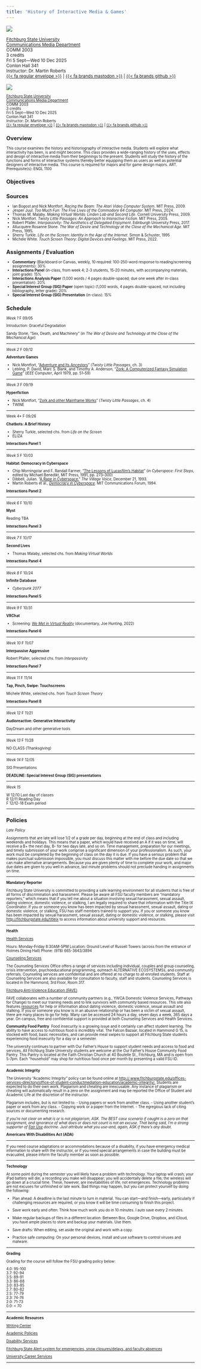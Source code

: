 ```yaml
---
title: 'History of Interactive Media & Games'
---
```


:::: {.content-visible when-format="html"}
::: {layout="[[50, 50]]"}
![](img/escher-loop2.gif)

<small>[Fitchburg State University](https://fitchburgstate.edu)\
[Communications Media Department](https://www.fitchburgstate.edu/academics/academic-schools/school-arts-and-sciences/communications-media-department)\
COMM 2003\
3 credits\
Fri 5 Sept---Wed 10 Dec 2025\
Conlon Hall 341\
Instructor: Dr. Martin Roberts\
<!-- [Syllabus](https://mroberts1.github.io/fsu-interactive-media-fa25)\ -->
<!-- [GitHub](https://github.com/mroberts1/fsu-interactive-media-fa25)</small>\ -->
[{{< fa regular envelope >}}](mailto:mailto:mrober40@fitchburgstate.edu) \| [{{< fa brands mastodon >}}](https://merveilles.town/@dokoissho) \| [{{< fa brands github >}}](https://github.com/mroberts1/)\
<!-- [Discord](https://discord.gg/DNfUzQdP)\ -->
<!-- [YouTube](https://youtube.com/playlist?list=PLx7AcHafElRjqnn6tRYbIEH517L20tt91&si=PwYfFjJ38arD1SUY)</small> -->
:::
::::

:::: {.content-visible when-format="pdf"}
::: {layout="[[48, -4, 48]]"}
[![](img/polyducks.png){fig-alt="Shibuya Crossing Walkabout, by UK digital artist Ben Jones, aka Polyducks"}](http://polyducks.co.uk/)

<small>[Fitchburg State University](https://fitchburgstate.edu)\
[Communications Media Department](https://www.fitchburgstate.edu/academics/academic-schools/school-arts-and-sciences/communications-media-department)\
COMM 2003\
3 credits\
Fri 5 Sept---Wed 10 Dec 2025\
Conlon Hall 341\
Instructor: Dr. Martin Roberts\
<!-- [Syllabus](https://mroberts1.github.io/fsu-interactive-media-fa25)\ -->
<!-- [GitHub](https://github.com/mroberts1/fsu-interactive-media-fa25)</small>\ -->
[{{< fa regular envelope >}}](mailto:mailto:mrober40@fitchburgstate.edu) \| [{{< fa brands mastodon >}}](https://merveilles.town/@dokoissho) \| [{{< fa brands github >}}](https://github.com/mroberts1/)\
:::
::::

## Overview

This course examines the history and historiography of interactive media. Students will explore what interactivity has been, is and might become. This class provides a wide-ranging history of the uses, effects and design of interactive media from their beginnings to the present. Students will study the history of the functions and forms of interactive systems thereby better equipping them as users as well as potential designers of interactive media. This course is required for majors and for game design majors. ART. Prerequisite(s): ENGL 1100

## Objectives

## Sources

- Ian Bogost and Nick Montfort. *Racing the Beam: The Atari Video Computer System*. MIT Press, 2009.
- Jesper Juul. _Too Much Fun: The Five Lives of the Commodore 64 Computer_. MIT Press, 2024.
- Thomas M. Malaby. _Making Virtual Worlds: Linden Lab and Second Life_. Cornell University Press, 2009.
- Nick Montfort. *Twisty Little Passages: An Approach to Interactive Fiction.* MIT Press, 2005.
- Robert Pfaller. _Interpassivity: The Aesthetics of Delegated Enjoyment_. Edinburgh University Press, 2017.
- Allucquère Rosanne Stone. *The War of Desire and Technology at the Close of the Mechanical Age*. MIT Press, 1995.
- Sherry Turkle. *Life on the Screen: Identity in the Age of the Internet*. Simon & Schuster, 1995
- Michele White. *Touch Screen Theory: Digital Devices and Feelings*. MIT Press, 2022.

## Assignments / Evaluation

- **Commentary** (Blackboard or Canvas, weekly, 10 required: 100-250-word response to reading/screening assignments): 30%
- **Interactions Panel** (in-class, from week 4; 2-3 students, 15-20 minutes, with accompanying materials, joint grade): 15%
- **Interactions Analysis Paper** (1,000 words / 4 pages double-spaced; due one week after in-class presentation): 20%
- **Special Interest Group (SIG) Paper** (open topic) (1,000 words, 4 pages double-spaced, not including bibliography, letter grade): 20%
- **Special Interest Group (SIG) Presentation** (in-class): 15%

## Schedule

*Week 1* F 09/05

Introduction: Graceful Degradation

Sandy Stone, "Sex, Death, and Machinery" (in *The War of Desire and Technology at the Close of the Mechanical Age*)

***

*Week 2* F 09/12

**Adventure Games**

- Nick Montfort, "[Adventure and Its Ancestors](pdf/nick-montfort-adventure.pdf)" (*Twisty Little Passages*, ch. 3)
- Lebling, P. David, Marc S. Blank, and Timothy A. Anderson, “[Zork: A Computerized Fantasy Simulation Game](https://mud.co.uk/richard/zork.htm)” (*IEEE Computer*, April 1979, pp. 51–59)

***

*Week 3* F 09/19

**Hyperfiction**

- Nick Montfort, "[Zork and other Mainframe Works](pdf/nick-montfort-zork.pdf)" (*Twisty Little Passages*, ch. 4)
- TWINE

***

Week 4* F 09/26

**Chatbots: A Brief History**

- Sherry Turkle, selected chs. from *Life on the Screen*
- ELIZA

**Interactions Panel 1**

***

*Week 5* F 10/03

**Habitat: Democracy in Cyberspace**

- Chip Morningstar and F. Randall Farmer, “[The Lessons of Lucasfilm’s Habitat](https://web.stanford.edu/class/history34q/readings/Virtual_Worlds/LucasfilmHabitat.html)” (in *Cyberspace: First Steps*, edited by Michael Benedikt, MIT Press, 1991, pp. 273–300)
- Dibbell, Julian. “[A Rape in Cyberspace.](-  [https://www.juliandibbell.com/texts/a-rape-in-cyberspace](https://www.juliandibbell.com/texts/a-rape-in-cyberspace))” *The Village Voice*, December 21, 1993.
- Martin Roberts et al., [*Democracy in Cyberspace*](https://dokoissho.sdf.org/mit/commforum/). MIT Communications Forum, 1994.

**Interactions Panel 2**

****

*Week 6* F 10/10

**Myst**

Reading TBA

**Interactions Panel 3**

***

*Week 7* F 10/17

**Second Lives**

- Thomas Malaby, selected chs. from *Making Virtual Worlds*

**Interactions Panel 4**

***

*Week 8* F 10/24

**Infinite Database**

- *Cyberpunk 2077*

**Interactions Panel 5**

***

*Week 9* F 10/31

**VRChat**

- Screening: [*We Met in Virtual Reality*](https://joeahunting.com/we-met-in-virtual-reality) (documentary, Joe Hunting, 2022)

**Interactions Panel 6**

***

*Week 10* F 11/07

**Interpassive Aggressive**

Robert Pfaller, selected chs. from *Interpassivity*

**Interactions Panel 7**

***

*Week 11* F 11/14

**Tap, Pinch, Swipe: Touchscreens**

Michele White, selected chs. from *Touch Screen Theory*

**Interactions Panel 8**

***

*Week 12* F 11/21

**Audioreactive: Generative Interactivity**  

DayDream and other generative tools

***

*Week 13* F 11/28

NO CLASS (Thanksgiving)

***

*Week 14* F 12/05

SIG Presentations

**DEADLINE: Special Interest Group (SIG) presentations**

***

*Week 15* 

W 12/10 Last day of classes  
R 12/11 Reading Day  
F 12/12-18 Exam period  
  
***
  
## Policies

*Late Policy*

Assignments that are late will lose 1/2 of a grade per day, beginning at the end of class and including weekends and holidays. This means that a paper, which would have received an A if it was on time, will receive a B+ the next day, B- for two days late, and so on. Time management, preparation for our meetings, and timely submission of your work comprise a significant dimension of your professionalism. As such, your work must be completed by the beginning of class on the day it is due. If you have a serious problem that makes punctual submission impossible, you must discuss this matter with me before the due date so that we can make alternative arrangements. Because you are given plenty of time to complete your work, and major due dates are given to you well in advance, last minute problems should not preclude handing in assignments on time.

------------------------------------------------------------------------

**Mandatory Reporter**

Fitchburg State University is committed to providing a safe learning environment for all students that is free of all forms of discrimination and harassment. Please be aware all FSU faculty members are "mandatory reporters," which means that if you tell me about a situation involving sexual harassment, sexual assault, dating violence, domestic violence, or stalking, I am legally required to share that information with the Title IX Coordinator. If you or someone you know has been impacted by sexual harassment, sexual assault, dating or domestic violence, or stalking, FSU has staff members trained to support you. If you or someone you know has been impacted by sexual harassment, sexual assault, dating or domestic violence, or stalking, please visit <http://fitchburgstate.edu/titleix> to access information about university support and resources.

------------------------------------------------------------------------

**Health**

[Health Services](http://www.google.com/url?q=http%3A%2F%2Fwww.fitchburgstate.edu%2Foffices-services-directory%2Fhealth-services%2F&sa=D&sntz=1&usg=AFQjCNEw5V0i0hL5DVO5b43gejNNaAt4ig)

Hours: Monday-Friday 8:30AM-5PM Location: Ground Level of Russell Towers (across from the entrance of Holmes Dining Hall) Phone: (978) 665-3643/3894

[Counseling Services](http://www.google.com/url?q=http%3A%2F%2Fwww.fitchburgstate.edu%2Foffices-services-directory%2Fcounseling-services%2F&sa=D&sntz=1&usg=AFQjCNEYiS4EmSvWerpp2bKr5lTpouPuqQ)

The Counseling Services Office offers a range of services including individual, couples and group counseling, crisis intervention, psychoeducational programming, outreach ALTERNATIVE ECOSYSTEMSs, and community referrals. Counseling services are confidential and are offered at no charge to all enrolled students. Staff at Counseling Services are also available for consultation to faculty, staff and students. Counseling Services is located in the Hammond, 3rd Floor, Room 317.

[Fitchburg Anti-Violence Education (FAVE)](http://www.google.com/url?q=http%3A%2F%2Fwww.fitchburgstate.edu%2Foffices-services-directory%2Ffitchburg-anti-violence-education%2F&sa=D&sntz=1&usg=AFQjCNFi5qy-wunMxX-hoWbA9YwT8aa4Ig)

FAVE collaborates with a number of community partners (e.g., YWCA Domestic Violence Services, Pathways for Change) to meet our training needs and to link survivors with community based resources. This site also features [resources](http://www.google.com/url?q=http%3A%2F%2Fwww.fitchburgstate.edu%2Foffices-services-directory%2Ffitchburg-anti-violence-education%2Ffitchburg-anti-violence-education-resources%2F&sa=D&sntz=1&usg=AFQjCNF9KZ2O1AvPMLJTHdNg1DfmYYtgog) for help or information about dating violence, domestic violence, sexual assault and stalking. If you or someone you know is in an abusive relationship or has been a victim of sexual assault, there are many places to go for help. Many can be accessed 24 hours a day, seven days a week, 365 days a year. On campus, free and confidential support is provided at both Counseling Services and Health Services.

**Community Food Pantry**\ 
Food insecurity is a growing issue and it certainly can affect student learning. The ability to have access to nutritious food is incredibly vital. The Falcon Bazaar, located in Hammond G 15, is stocked with food, basic necessities, and can provide meal swipes to support all Fitchburg State students experiencing food insecurity for a day or a semester.

The university continues to partner with Our Father's House to support student needs and access to food and services. All Fitchburg State University students are welcome at the Our Father's House Community Food Pantry. This Pantry is located at the Faith Christian Church at 40 Boutelle St., Fitchburg, MA and is open from 5-7pm. Each "household" may shop for nutritious food once per month by presenting a valid FSU ID.

------------------------------------------------------------------------

**Academic Integrity**

The University "Academic Integrity" policy can be found online at [http:// www.fitchburgstate.edu/offices-services-directory/office-of-student-conductmediation-education/academic-integrity/.](http://www.fitchburgstate.edu/offices-services-directory/office-of-student-conduct-mediation-education/academic-integrity/) Students are expected to do their own work. Plagiarism and cheating are inexcusable. Any instance of plagiarism or cheating will automatically result in a zero on the assignment and may be reported the Office of Student and Academic Life at the discretion of the instructor.

Plagiarism includes, but is not limited to: - Using papers or work from another class. - Using another student's paper or work from any class. - Copying work or a paper from the Internet. - The egregious lack of citing sources or documenting research.

*If you're not clear on what is or is not plagiarism, ASK. The BEST case scenario if caught is a zero on that assignment, and ignorance of what does or does not count is not an excuse. That being said, I'm a strong supporter of* [*Fair Use*](https://en.wikipedia.org/wiki/Fair_Use) *doctrine. Just attribute what you use--and, again, ASK if there's any doubt.*

**Americans With Disabilities Act (ADA)**

------------------------------------------------------------------------

If you need course adaptations or accommodations because of a disability, if you have emergency medical information to share with the instructor, or if you need special arrangements in case the building must be evacuated, please inform the faculty member as soon as possible.

------------------------------------------------------------------------

**Technology**

At some point during the semester you will likely have a problem with technology. Your laptop will crash; your iPad battery will die; a recording you make will disappear; you will accidentally delete a file; the wireless will go down at a crucial time. These, however, are inevitabilities of life, not emergences. Technology problems are not excuses for unfinished or late work. Bad things may happen, but you can protect yourself by doing the following:

-   Plan ahead: A deadline is the last minute to turn in material. You can start---and finish---early, particularly if challenging resources are required, or you know it will be time consuming to finish this project.

-   Save work early and often: Think how much work you do in 10 minutes. I auto save every 2 minutes.

-   Make regular backups of files in a different location: Between Box, Google Drive, Dropbox, and iCloud, you have ample places to store and backup your materials. Use them.

-   Save drafts: When editing, set aside the original and work with a copy.

-   Practice safe computing: On your personal devices, install and use software to control viruses and malware.

------------------------------------------------------------------------

**Grading**

Grading for the course will follow the FSU grading policy below:

4.0: 95-100\
3.7: 92-94\
3.5: 89-91\
3.3: 86-88\
3.0: 83-85\
2.7: 80-82\
2.5: 77-79\
2.3: 74-76\
2.0: 71-73\
0.0: \< 70

------------------------------------------------------------------------

**Academic Resources**

[Writing Center](http://www.fitchburgstate.edu/offices-services-directory/tutor-center/writing-help/)

[Academic Policies](http://catalog.fitchburgstate.edu/content.php?catoid=13&navoid=851)

[Disability Services](http://www.fitchburgstate.edu/offices-services-directory/disability-services/)

[Fitchburg State Alert system for emergencies, snow closures/delays, and faculty absences](https://www.getrave.com/login/fitchburgstate/)

[University Career Services](http://www.fitchburgstate.edu/offices-services-directory/career-counseling-and-advising/careerservices/)

------------------------------------------------------------------------
